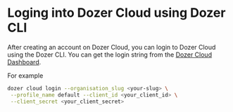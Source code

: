 
# Loging into Dozer Cloud using Dozer CLI

After creating an account on Dozer Cloud, you can login to Dozer Cloud using the Dozer CLI. You can get the login string from the [Dozer Cloud Dashboard](https://cloud.getdozer.io/apps/home).

For example

```bash
dozer cloud login --organisation_slug <your-slug> \
 --profile_name default --client_id <your_client_id> \
 --client_secret <your_client_secret>
```